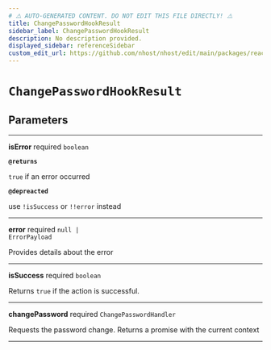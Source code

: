 ```yaml
---
# ⚠️ AUTO-GENERATED CONTENT. DO NOT EDIT THIS FILE DIRECTLY! ⚠️
title: ChangePasswordHookResult
sidebar_label: ChangePasswordHookResult
description: No description provided.
displayed_sidebar: referenceSidebar
custom_edit_url: https://github.com/nhost/nhost/edit/main/packages/react/src/useChangePassword.ts#L18
---
```


# `ChangePasswordHookResult`

## Parameters

---

**<span className="parameter-name">isError</span>** <span className="optional-status">required</span> <code>boolean</code>

**`@returns`**

`true` if an error occurred

**`@depreacted`**

use `!isSuccess` or `!!error` instead

---

**<span className="parameter-name">error</span>** <span className="optional-status">required</span> <code>null &#124; ErrorPayload</code>

Provides details about the error

---

**<span className="parameter-name">isSuccess</span>** <span className="optional-status">required</span> <code>boolean</code>

Returns `true` if the action is successful.

---

**<span className="parameter-name">changePassword</span>** <span className="optional-status">required</span> <code>ChangePasswordHandler</code>

Requests the password change. Returns a promise with the current context

---
